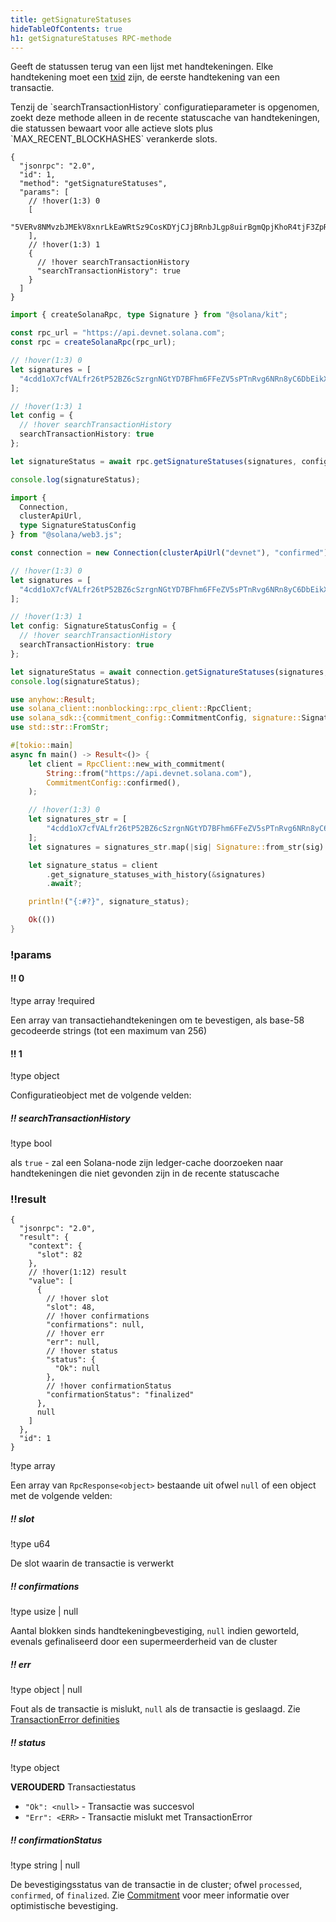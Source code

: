 ```yaml
---
title: getSignatureStatuses
hideTableOfContents: true
h1: getSignatureStatuses RPC-methode
---
```


Geeft de statussen terug van een lijst met handtekeningen. Elke handtekening
moet een [txid](/docs/references/terminology#transaction-id) zijn, de eerste
handtekening van een transactie.

<Callout type="info">
  Tenzij de `searchTransactionHistory` configuratieparameter is opgenomen, zoekt
  deze methode alleen in de recente statuscache van handtekeningen, die
  statussen bewaart voor alle actieve slots plus `MAX_RECENT_BLOCKHASHES`
  verankerde slots.
</Callout>

<APIMethod>

```jsonc !!request curl
{
  "jsonrpc": "2.0",
  "id": 1,
  "method": "getSignatureStatuses",
  "params": [
    // !hover(1:3) 0
    [
      "5VERv8NMvzbJMEkV8xnrLkEaWRtSz9CosKDYjCJjBRnbJLgp8uirBgmQpjKhoR4tjF3ZpRzrFmBV6UjKdiSZkQUW"
    ],
    // !hover(1:3) 1
    {
      // !hover searchTransactionHistory
      "searchTransactionHistory": true
    }
  ]
}
```

```ts !!request title="Kit"
import { createSolanaRpc, type Signature } from "@solana/kit";

const rpc_url = "https://api.devnet.solana.com";
const rpc = createSolanaRpc(rpc_url);

// !hover(1:3) 0
let signatures = [
  "4cdd1oX7cfVALfr26tP52BZ6cSzrgnNGtYD7BFhm6FFeZV5sPTnRvg6NRn8yC6DbEikXcrNChBM5vVJnTgKhGhVu" as unknown as Signature
];

// !hover(1:3) 1
let config = {
  // !hover searchTransactionHistory
  searchTransactionHistory: true
};

let signatureStatus = await rpc.getSignatureStatuses(signatures, config).send();

console.log(signatureStatus);
```

```ts !!request title="web3.js"
import {
  Connection,
  clusterApiUrl,
  type SignatureStatusConfig
} from "@solana/web3.js";

const connection = new Connection(clusterApiUrl("devnet"), "confirmed");

// !hover(1:3) 0
let signatures = [
  "4cdd1oX7cfVALfr26tP52BZ6cSzrgnNGtYD7BFhm6FFeZV5sPTnRvg6NRn8yC6DbEikXcrNChBM5vVJnTgKhGhVu"
];

// !hover(1:3) 1
let config: SignatureStatusConfig = {
  // !hover searchTransactionHistory
  searchTransactionHistory: true
};

let signatureStatus = await connection.getSignatureStatuses(signatures, config);
console.log(signatureStatus);
```

```rs !!request title="Rust"
use anyhow::Result;
use solana_client::nonblocking::rpc_client::RpcClient;
use solana_sdk::{commitment_config::CommitmentConfig, signature::Signature};
use std::str::FromStr;

#[tokio::main]
async fn main() -> Result<()> {
    let client = RpcClient::new_with_commitment(
        String::from("https://api.devnet.solana.com"),
        CommitmentConfig::confirmed(),
    );

    // !hover(1:3) 0
    let signatures_str = [
        "4cdd1oX7cfVALfr26tP52BZ6cSzrgnNGtYD7BFhm6FFeZV5sPTnRvg6NRn8yC6DbEikXcrNChBM5vVJnTgKhGhVu",
    ];
    let signatures = signatures_str.map(|sig| Signature::from_str(sig).unwrap());

    let signature_status = client
        .get_signature_statuses_with_history(&signatures)
        .await?;

    println!("{:#?}", signature_status);

    Ok(())
}
```

### !params

#### !! 0

!type array !required

Een array van transactiehandtekeningen om te bevestigen, als base-58 gecodeerde
strings (tot een maximum van 256)

#### !! 1

!type object

Configuratieobject met de volgende velden:

##### !! searchTransactionHistory

!type bool

als `true` - zal een Solana-node zijn ledger-cache doorzoeken naar
handtekeningen die niet gevonden zijn in de recente statuscache

### !!result

```jsonc !response
{
  "jsonrpc": "2.0",
  "result": {
    "context": {
      "slot": 82
    },
    // !hover(1:12) result
    "value": [
      {
        // !hover slot
        "slot": 48,
        // !hover confirmations
        "confirmations": null,
        // !hover err
        "err": null,
        // !hover status
        "status": {
          "Ok": null
        },
        // !hover confirmationStatus
        "confirmationStatus": "finalized"
      },
      null
    ]
  },
  "id": 1
}
```

!type array

Een array van `RpcResponse<object>` bestaande uit ofwel `null` of een object met
de volgende velden:

##### !! slot

!type u64

De slot waarin de transactie is verwerkt

##### !! confirmations

!type usize | null

Aantal blokken sinds handtekeningbevestiging, `null` indien geworteld, evenals
gefinaliseerd door een supermeerderheid van de cluster

##### !! err

!type object | null

Fout als de transactie is mislukt, `null` als de transactie is geslaagd. Zie
[TransactionError definities](https://github.com/anza-xyz/solana-sdk/blob/50dfbd088c51b7229c67d432d8c8801dafaa7904/transaction-error/src/lib.rs#L15)

##### !! status

!type object

**VEROUDERD** Transactiestatus

- `"Ok": <null>` - Transactie was succesvol
- `"Err": <ERR>` - Transactie mislukt met TransactionError

##### !! confirmationStatus

!type string | null

De bevestigingsstatus van de transactie in de cluster; ofwel `processed`,
`confirmed`, of `finalized`. Zie
[Commitment](/docs/rpc/#configuring-state-commitment) voor meer informatie over
optimistische bevestiging.

</APIMethod>
